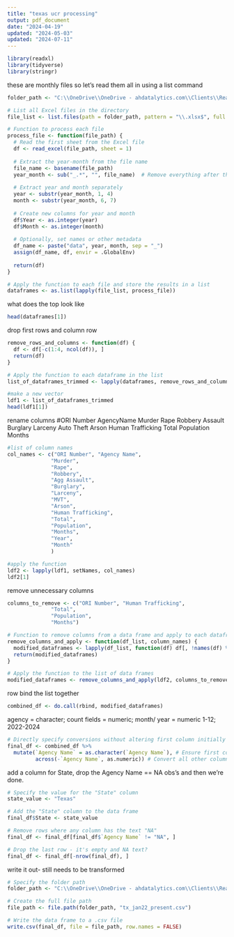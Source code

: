 ---
title: "texas ucr processing"
output: pdf_document
date: "2024-04-19"
updated: "2024-05-03"
updated: "2024-07-11"
---
```{r}
library(readxl)
library(tidyverse)
library(stringr)
```
these are monthly files so let's read them all in using a list command
```{r}
folder_path <- "C:\\OneDrive\\OneDrive - ahdatalytics.com\\Clients\\Real Time Crime Index\\Open Source Data\\Texas\\State UCR"

# List all Excel files in the directory
file_list <- list.files(path = folder_path, pattern = "\\.xlsx$", full.names = TRUE)

# Function to process each file
process_file <- function(file_path) {
  # Read the first sheet from the Excel file
  df <- read_excel(file_path, sheet = 1)
  
  # Extract the year-month from the file name
  file_name <- basename(file_path)
  year_month <- sub("_.*", "", file_name)  # Remove everything after the underscore
  
  # Extract year and month separately
  year <- substr(year_month, 1, 4)
  month <- substr(year_month, 6, 7)
  
  # Create new columns for year and month
  df$Year <- as.integer(year)
  df$Month <- as.integer(month)
  
  # Optionally, set names or other metadata
  df_name <- paste("data", year, month, sep = "_")
  assign(df_name, df, envir = .GlobalEnv)
  
  return(df)
}

# Apply the function to each file and store the results in a list
dataframes <- as.list(lapply(file_list, process_file))
```
what does the top look like
```{r}
head(dataframes[1])
```
drop first rows and column row
```{r}
remove_rows_and_columns <- function(df) {
  df <- df[-c(1:4, ncol(df)), ]
  return(df)
}

# Apply the function to each dataframe in the list
list_of_dataframes_trimmed <- lapply(dataframes, remove_rows_and_columns)

#make a new vector
ldf1 <- list_of_dataframes_trimmed
head(ldf1[1])
```
rename columns
#ORI Number	AgencyName	Murder	Rape	Robbery	Assault	Burglary	Larceny	Auto Theft	Arson	Human Trafficking	Total	Population	Months
```{r}
#list of column names
col_names <- c("ORI Number", "Agency Name", 
              "Murder",	
              "Rape",	
              "Robbery",	
              "Agg Assault",	
              "Burglary",	
              "Larceny",	
              "MVT",	
              "Arson",
              "Human Trafficking",
              "Total",
              "Population",
              "Months",
              "Year",
              "Month"
              )

#apply the function
ldf2 <- lapply(ldf1, setNames, col_names)
ldf2[1]
```
remove unnecessary columns
```{r}
columns_to_remove <- c("ORI Number", "Human Trafficking",
              "Total",
              "Population",
              "Months")

# Function to remove columns from a data frame and apply to each dataframe in a list
remove_columns_and_apply <- function(df_list, column_names) {
  modified_dataframes <- lapply(df_list, function(df) df[, !names(df) %in% column_names, drop = FALSE])
  return(modified_dataframes)
}

# Apply the function to the list of data frames
modified_dataframes <- remove_columns_and_apply(ldf2, columns_to_remove)
```
row bind the list together
```{r}
combined_df <- do.call(rbind, modified_dataframes)
```
agency = character; count fields = numeric; month/ year = numeric 1-12; 2022-2024
```{r}
# Directly specify conversions without altering first column initially
final_df <- combined_df %>%
  mutate(`Agency Name` = as.character(`Agency Name`), # Ensure first column remains character
         across(-`Agency Name`, as.numeric)) # Convert all other columns to numeric

```
add a column for State, drop the Agency Name == NA obs's and then we're done.
```{r}
# Specify the value for the "State" column
state_value <- "Texas"

# Add the "State" column to the data frame
final_df$State <- state_value

# Remove rows where any column has the text "NA"
final_df <- final_df[final_df$`Agency Name` != "NA", ]

# Drop the last row - it's empty and NA text?
final_df <- final_df[-nrow(final_df), ]
```
write it out- still needs to be transformed
```{r}
# Specify the folder path
folder_path <- "C:\\OneDrive\\OneDrive - ahdatalytics.com\\Clients\\Real Time Crime Index\\Open Source Data\\Texas\\Formatted Data"

# Create the full file path
file_path <- file.path(folder_path, "tx_jan22_present.csv")

# Write the data frame to a .csv file
write.csv(final_df, file = file_path, row.names = FALSE)
```

